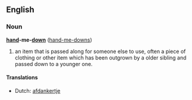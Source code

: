 ==English==
===Noun===
'''[[hand]]-me-[[down]]''' ([[hand-me-downs]])

#an item that is passed along for someone else to use, often a piece of clothing or other item which has been outgrown by a older sibling and passed down to a younger one.

====Translations====
*Dutch: [[afdankertje]]